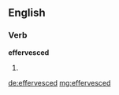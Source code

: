 ==English==

===Verb===
'''effervesced'''

# {{past of|[[effervesce]]}}

[[de:effervesced]]
[[mg:effervesced]]